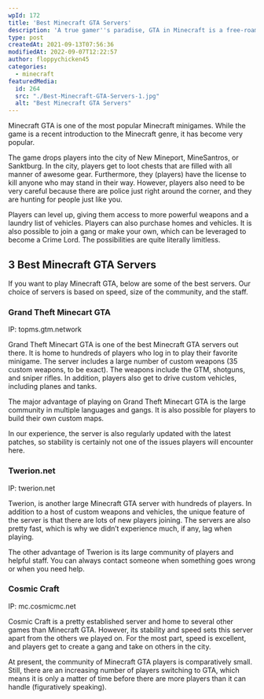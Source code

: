 ```yaml
---
wpId: 172
title: 'Best Minecraft GTA Servers'
description: 'A true gamer''s paradise, GTA in Minecraft is a free-roaming sandbox that allows you to do anything your heart desires. With guns and cars available at the touch of button or keys on keyboard (or mouse); there are no limits for gamers here!'
type: post
createdAt: 2021-09-13T07:56:36
modifiedAt: 2022-09-07T12:22:57
author: floppychicken45
categories:
  - minecraft
featuredMedia:
  id: 264
  src: "./Best-Minecraft-GTA-Servers-1.jpg"
  alt: "Best Minecraft GTA Servers"
---
```



Minecraft GTA is one of the most popular Minecraft minigames. While the game is a recent introduction to the Minecraft genre, it has become very popular.

The game drops players into the city of New Mineport, MineSantros, or Sanktburg. In the city, players get to loot chests that are filled with all manner of awesome gear. Furthermore, they (players) have the license to kill anyone who may stand in their way. However, players also need to be very careful because there are police just right around the corner, and they are hunting for people just like you.

Players can level up, giving them access to more powerful weapons and a laundry list of vehicles. Players can also purchase homes and vehicles. It is also possible to join a gang or make your own, which can be leveraged to become a Crime Lord. The possibilities are quite literally limitless.

## 3 Best Minecraft GTA Servers

If you want to play Minecraft GTA, below are some of the best servers. Our choice of servers is based on speed, size of the community, and the staff.

### Grand Theft Minecart GTA

IP: topms.gtm.network

Grand Theft Minecart GTA is one of the best Minecraft GTA servers out there. It is home to hundreds of players who log in to play their favorite minigame. The server includes a large number of custom weapons (35 custom weapons, to be exact). The weapons include the GTM, shotguns, and sniper rifles. In addition, players also get to drive custom vehicles, including planes and tanks.

The major advantage of playing on Grand Theft Minecart GTA is the large community in multiple languages and gangs. It is also possible for players to build their own custom maps.

In our experience, the server is also regularly updated with the latest patches, so stability is certainly not one of the issues players will encounter here.

### Twerion.net

IP: twerion.net

Twerion, is another large Minecraft GTA server with hundreds of players. In addition to a host of custom weapons and vehicles, the unique feature of the server is that there are lots of new players joining. The servers are also pretty fast, which is why we didn’t experience much, if any, lag when playing.

The other advantage of Twerion is its large community of players and helpful staff. You can always contact someone when something goes wrong or when you need help.

### Cosmic Craft

IP: mc.cosmicmc.net

Cosmic Craft is a pretty established server and home to several other games than Minecraft GTA. However, its stability and speed sets this server apart from the others we played on. For the most part, speed is excellent, and players get to create a gang and take on others in the city.

At present, the community of Minecraft GTA players is comparatively small. Still, there are an increasing number of players switching to GTA, which means it is only a matter of time before there are more players than it can handle (figuratively speaking).